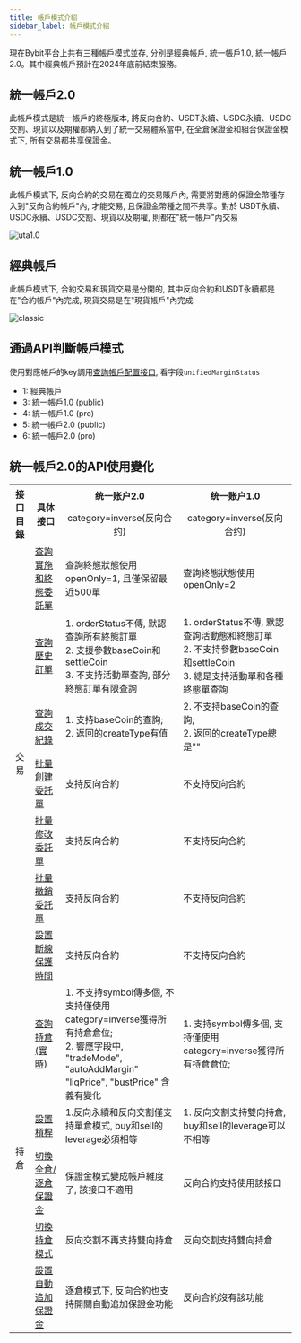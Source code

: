 ```yaml
---
title: 帳戶模式介紹
sidebar_label: 帳戶模式介紹
---
```

現在Bybit平台上共有三種帳戶模式並存, 分別是經典帳戶, 統一帳戶1.0, 統一帳戶2.0。其中經典帳戶預計在2024年底前結束服務。

## 統一帳戶2.0
此帳戶模式是統一帳戶的終極版本, 將反向合約、USDT永續、USDC永續、USDC交割、現貨以及期權都納入到了統一交易體系當中, 
在全倉保證金和組合保證金模式下, 所有交易都共享保證金。

## 統一帳戶1.0
此帳戶模式下, 反向合約的交易在獨立的交易賬戶內, 需要將對應的保證金幣種存入到"反向合約帳戶"內, 才能交易, 且保證金幣種之間不共享。對於
USDT永續、USDC永續、USDC交割、現貨以及期權, 則都在"統一帳戶"內交易

![uta1.0](/img/uta1.png)

## 經典帳戶
此帳戶模式下, 合約交易和現貨交易是分開的, 其中反向合約和USDT永續都是在"合約帳戶"內完成, 現貨交易是在"現貨帳戶"內完成

![classic](/img/classic.png)

## 通過API判斷帳戶模式
使用對應帳戶的key調用[查詢帳戶配置接口](account/account-info#), 看字段`unifiedMarginStatus`
* 1: 經典帳戶
* 3: 統一帳戶1.0 (public)
* 4: 統一帳戶1.0 (pro)
* 5: 統一帳戶2.0 (public)
* 6: 統一帳戶2.0 (pro)

## 統一帳戶2.0的API使用變化
<span class="blocky_table">

<table>
    <tr>
        <th rowSpan="2" align="center">接口目錄</th><th rowSpan="2">具体接口</th><th>统一账户2.0</th><th>统一账户1.0</th>
    </tr>
    <tr>
        <td align="center">category=inverse(反向合约)</td><td align="center">category=inverse(反向合约)</td>
    </tr>
    <tr>
        <td rowSpan="7" align="center">交易</td><td><a href="order/open-order#">查詢實施和終態委託單</a></td><td>查詢終態狀態使用openOnly=1, 且僅保留最近500單</td><td>查詢終態狀態使用openOnly=2</td>
    </tr>
    <tr>
        <td><a href="order/order-list#">查詢歷史訂單</a></td><td>1. orderStatus不傳, 默認查詢所有終態訂單<br/>2. 支援參數baseCoin和settleCoin<br/>3. 不支持活動單查詢, 部分終態訂單有限查詢</td><td>1. orderStatus不傳, 默認查詢活動態和終態訂單<br/>2. 不支持參數baseCoin和settleCoin<br/>3. 總是支持活動單和各種終態單查詢</td>
    </tr>
    <tr>
        <td><a href="order/execution#">查詢成交紀錄</a></td><td>1. 支持baseCoin的查詢; <br/>2. 返回的createType有值</td><td>2. 不支持baseCoin的查詢;<br/>2. 返回的createType總是""</td>
    </tr>
    <tr>
        <td><a href="order/batch-place#">批量創建委託單</a></td><td>支持反向合約</td><td>不支持反向合約</td>
    </tr>
    <tr>
        <td><a href="order/batch-amend#">批量修改委託單</a></td><td>支持反向合約</td><td>不支持反向合約</td>
    </tr>
    <tr>
        <td><a href="order/batch-cancel#">批量撤銷委託單</a></td><td>支持反向合約</td><td>不支持反向合約</td>
    </tr>
    <tr>
        <td><a href="order/dcp#">設置斷線保護時間</a></td><td>支持反向合約</td><td>不支持反向合約</td>
    </tr>
    <tr>
        <td rowSpan="7" align="center">持倉</td><td><a href="position#">查詢持倉(實時)</a></td><td>1. 不支持symbol傳多個, 不支持僅使用<br/>category=inverse獲得所有持倉倉位; <br/>2. 響應字段中, "tradeMode", "autoAddMargin" <br/>"liqPrice", "bustPrice" 含義有變化</td><td>1. 支持symbol傳多個, 支持僅使用<br/>category=inverse獲得所有持倉倉位; </td>
    </tr>
    <tr>
        <td><a href="position/leverage#">設置槓桿</a></td><td>1.反向永續和反向交割僅支持單倉模式, buy和sell的leverage必須相等</td><td>1. 反向交割支持雙向持倉, buy和sell的leverage可以不相等</td>
    </tr>
    <tr>
        <td><a href="position/cross-isolate#">切換全倉/逐倉保證金</a></td><td>保證金模式變成帳戶維度了, 該接口不適用</td><td>反向合約支持使用該接口</td>
    </tr>
    <tr>
        <td><a href="position/position-mode#">切換持倉模式</a></td><td>反向交割不再支持雙向持倉</td><td>反向交割支持雙向持倉</td>
    </tr>
    <tr>
        <td><a href="position/auto-add-margin#">設置自動追加保證金</a></td><td>逐倉模式下, 反向合約也支持開關自動追加保證金功能</td><td>反向合約沒有該功能</td>
    </tr>
</table>

</span>